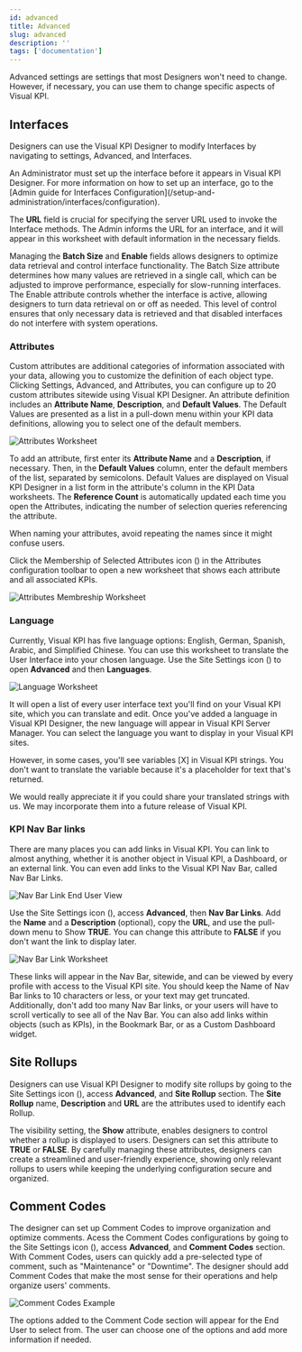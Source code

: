 ```yaml
---
id: advanced
title: Advanced
slug: advanced
description: ''
tags: ['documentation']
---
```



Advanced settings are settings that most Designers won't need to change. However, if necessary, you can use them to change specific aspects of Visual KPI.

## Interfaces

Designers can use the Visual KPI Designer to modify Interfaces by navigating to settings, Advanced, and Interfaces.

<Callout type="info" title="Setting up Interfaces">
An Administrator must set up the interface before it appears in Visual KPI Designer. For more information on how to set up an interface, go to the [Admin guide for Interfaces Configuration](/setup-and-administration/interfaces/configuration).
</Callout>

The **URL** field is crucial for specifying the server URL used to invoke the Interface methods. The Admin informs the URL for an interface, and it will appear in this worksheet with default information in the necessary fields.

Managing the **Batch Size** and **Enable** fields allows designers to optimize data retrieval and control interface functionality. The Batch Size attribute determines how many values are retrieved in a single call, which can be adjusted to improve performance, especially for slow-running interfaces. The Enable attribute controls whether the interface is active, allowing designers to turn data retrieval on or off as needed. This level of control ensures that only necessary data is retrieved and that disabled interfaces do not interfere with system operations.

### Attributes

Custom attributes are additional categories of information associated with your data, allowing you to customize the definition of each object type. Clicking Settings, Advanced, and Attributes, you can configure up to 20 custom attributes sitewide using Visual KPI Designer. An attribute definition includes an **Attribute Name**, **Description**, and **Default Values**. The Default Values are presented as a list in a pull-down menu within your KPI data definitions, allowing you to select one of the default members.

<Image
  src="media/designer/settings/advanced/attributes-worksheet.png"
  alt="Attributes Worksheet"
/>

To add an attribute, first enter its **Attribute Name** and a **Description**, if necessary. Then, in the **Default Values** column, enter the default members of the list, separated by semicolons. Default Values are displayed on Visual KPI Designer in a list form in the attribute's column in the KPI Data worksheets. The **Reference Count** is automatically updated each time you open the Attributes, indicating the number of selection queries referencing the attribute.

<Callout type="info" title="Naming Attributes">
When naming your attributes, avoid repeating the names since it might confuse users.
</Callout>

Click the Membership of Selected Attributes icon (<PngFont name='membership28' />) in the Attributes configuration toolbar to open a new worksheet that shows each attribute and all associated KPIs.

<Image
  src="media/designer/settings/advanced/attributesmembership-worksheet.png"
  alt="Attributes Membreship Worksheet"
/>

### Language

Currently, Visual KPI has five language options: English, German, Spanish, Arabic, and Simplified Chinese. You can use this worksheet to translate the User Interface into your chosen language. Use the Site Settings icon (<PngFont name='options28' />) to open **Advanced** and then **Languages**.

<Image
  src="media/designer/settings/advanced/language-worksheet.png"
  alt="Language Worksheet"
/>

It will open a list of every user interface text you'll find on your Visual KPI site, which you can translate and edit. Once you've added a language in Visual KPI Designer, the new language will appear in Visual KPI Server Manager. You can select the language you want to display in your Visual KPI sites. 

However, in some cases, you'll see variables [X] in Visual KPI strings. You don't want to translate the variable because it's a placeholder for text that's returned.

<Callout type="transpara" title="Sharing is Caring">
We would really appreciate it if you could share your translated strings with us. We may incorporate them into a future release of Visual KPI.
</Callout>

### KPI Nav Bar links

There are many places you can add links in Visual KPI. You can link to almost anything, whether it is another object in Visual KPI, a Dashboard, or an external link. You can even add links to the Visual KPI Nav Bar, called Nav Bar Links.

<Image
  src="media/designer/settings/advanced/navlink-enduser.png"
  alt="Nav Bar Link End User View"
/>

Use the Site Settings icon (<PngFont name='options28' />), access **Advanced**, then **Nav Bar Links**. Add the **Name** and a **Description** (optional), copy the **URL**, and use the pull-down menu to Show **TRUE**. You can change this attribute to **FALSE** if you don't want the link to display later.

<Image
  src="media/designer/settings/advanced/navlink-worksheet.png"
  alt="Nav Bar Link Worksheet"
/>

<Callout type="tip" title="Name Size and Number of Links">
These links will appear in the Nav Bar, sitewide, and can be viewed by every profile with access to the Visual KPI site. You should keep the Name of Nav Bar links to 10 characters or less, or your text may get truncated. Additionally, don't add too many Nav Bar links, or your users will have to scroll vertically to see all of the Nav Bar. You can also add links within objects (such as KPIs), in the Bookmark Bar, or as a Custom Dashboard widget.
</Callout>

## Site Rollups

Designers can use Visual KPI Designer to modify site rollups by going to the Site Settings icon (<PngFont name='options28' />), access **Advanced**, and **Site Rollup** section. The **Site Rollup** name, **Description** and **URL** are the attributes used to identify each Rollup.

The visibility setting, the **Show** attribute, enables designers to control whether a rollup is displayed to users. Designers can set this attribute to **TRUE** or **FALSE**. By carefully managing these attributes, designers can create a streamlined and user-friendly experience, showing only relevant rollups to users while keeping the underlying configuration secure and organized.

## Comment Codes

The designer can set up Comment Codes to improve organization and optimize comments. Acess the Comment Codes configurations by going to the Site Settings icon (<PngFont name='options28' />), access **Advanced**, and **Comment Codes** section. With Comment Codes, users can quickly add a pre-selected type of comment, such as "Maintenance" or "Downtime". The designer should add Comment Codes that make the most sense for their operations and help organize users' comments.

<Image
  src="media/designer/settings/advanced/advanced-settings-comment-codes.png"
  alt="Comment Codes Example"
/>

The options added to the Comment Code section will appear for the End User to select from. The user can choose one of the options and add more information if needed.